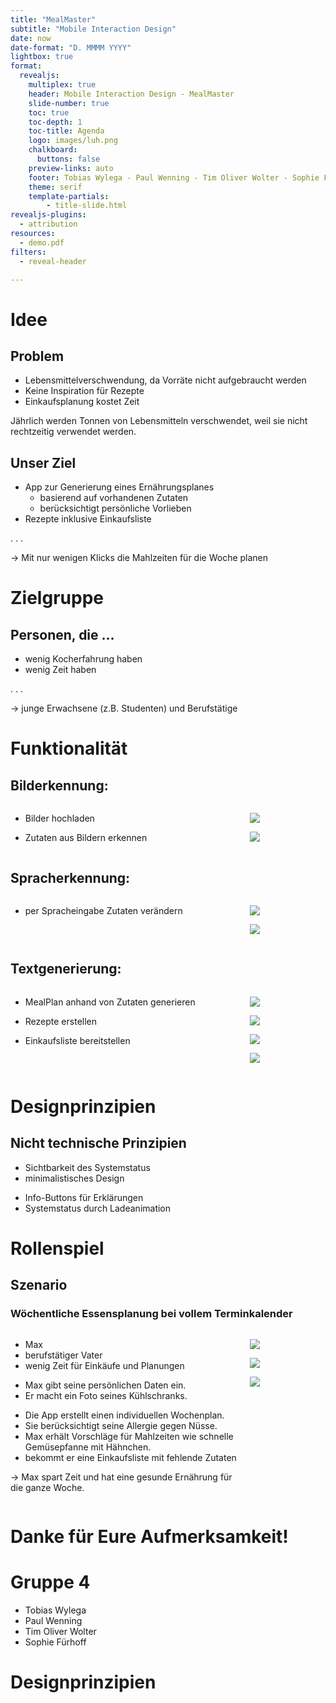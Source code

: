 ```yaml
---
title: "MealMaster"
subtitle: "Mobile Interaction Design"
date: now
date-format: "D. MMMM YYYY"
lightbox: true
format:
  revealjs:
    multiplex: true
    header: Mobile Interaction Design - MealMaster
    slide-number: true
    toc: true
    toc-depth: 1
    toc-title: Agenda
    logo: images/luh.png
    chalkboard:
      buttons: false
    preview-links: auto
    footer: Tobias Wylega - Paul Wenning - Tim Oliver Wolter - Sophie Fürhoff
    theme: serif
    template-partials:
        - title-slide.html
revealjs-plugins:
  - attribution
resources:
  - demo.pdf
filters:
  - reveal-header

---
```


# Idee

## Problem
- Lebensmittelverschwendung, da Vorräte nicht aufgebraucht werden
- Keine Inspiration für Rezepte
- Einkaufsplanung kostet Zeit

::: notes
Jährlich werden Tonnen von Lebensmitteln verschwendet, weil sie nicht rechtzeitig verwendet werden.
:::

## Unser Ziel
- App zur Generierung eines Ernährungsplanes
  - basierend auf vorhandenen Zutaten
  - berücksichtigt persönliche Vorlieben
- Rezepte inklusive Einkaufsliste

. . .

→ Mit nur wenigen Klicks die Mahlzeiten für die Woche planen


# Zielgruppe
## Personen, die …
- wenig Kocherfahrung haben 
- wenig Zeit haben

. . .

→ junge Erwachsene (z.B. Studenten) und Berufstätige

# Funktionalität

## Bilderkennung:  
::: {.columns}
::: {.column width=75%}
- Bilder hochladen

::: {.fragment fragment-index=2}
- Zutaten aus Bildern erkennen
:::
:::
::: {.column width=25%}
::: {.r-stack}
![](images/image-upload.png)

![](images/validate-items.png){.fragment fragment-index=2}
:::
:::
:::
## Spracherkennung:
::: {.columns}
::: {.column width=75%}
- per Spracheingabe Zutaten verändern
:::
::: {.column width=25%}
::: {.r-stack}
![](images/validate-items.png)

![](images/voice.png){.fragment fragment-index=2}

:::
:::
:::

## Textgenerierung:
::: {.columns}
::: {.column width=75%}
- MealPlan anhand von Zutaten generieren

::: {.fragment fragment-index=3}
- Rezepte erstellen
:::

::: {.fragment fragment-index=4}
- Einkaufsliste bereitstellen
:::

:::
::: {.column width=25%}
::: {.r-stack}
![](images/home-screen.png)

![](images/meal-plan.png){.fragment fragment-index=2}

![](images/recipes.png){.fragment fragment-index=3}

![](images/shopping-list.png){.fragment fragment-index=4}

:::
:::
:::

# Designprinzipien
## Nicht technische Prinzipien
- Sichtbarkeit des Systemstatus
- minimalistisches Design

::: {.notes}
- Info-Buttons für Erklärungen
- Systemstatus durch Ladeanimation
:::
# Rollenspiel

## Szenario {.smaller}
### Wöchentliche Essensplanung bei vollem Terminkalender
::: {.columns}
::: {.column width=75%}
::: {.r-stack}
::: {.fragment .fade-in-then-out fragment-index=1}
- Max
- berufstätiger Vater
- wenig Zeit für Einkäufe und Planungen
:::
::: {.fragment .fade-in-then-out fragment-index=2 style="text-align: left;"}
- Max gibt seine persönlichen Daten ein.
- Er macht ein Foto seines Kühlschranks.
:::

::: {.fragment .fade-in-then-out fragment-index=3}
- Die App erstellt einen individuellen Wochenplan.
- Sie berücksichtigt seine Allergie gegen Nüsse.
- Max erhält Vorschläge für Mahlzeiten wie schnelle Gemüsepfanne mit Hähnchen.
- bekommt er eine Einkaufsliste mit fehlende Zutaten
:::

::: {.fragment .fade-in-then-out fragment-index=4}
→ Max spart Zeit und hat eine gesunde Ernährung für die ganze Woche.
:::

:::
:::

::: {.column width=25%}
::: {.r-stack}
::: {.fragment .fade-in-then-out fragment-index=1}
![](images/max.jpg)
:::
::: {.fragment .fade-in-then-out fragment-index=2}
![](images/kühlschrank.jpg)
:::

::: {.fragment .fade-in-then-out fragment-index=4}
![](images/happy-max.jpg)
:::
:::
:::
:::
# Danke für Eure Aufmerksamkeit! {.unlisted}
# Gruppe 4 {.unlisted}
- Tobias Wylega
- Paul Wenning
- Tim Oliver Wolter
- Sophie Fürhoff

# Designprinzipien {.unlisted}
